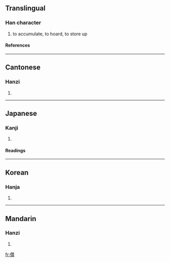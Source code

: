 ==Translingual==
===Han character===
{{Han char|rn=9|rad=人|as=19|sn=21|four=2428<sub>6</sub>|canj=人竹山金 (OHUC)}}
# to accumulate, to hoard, to store up
====References====
{{Han ref|kx=0121.400|dkj=01315|dj=0257.040|hdz=10239.040|uh=5139|ud=20793|bh=F5C1|bd=62913}}
----
==Cantonese==
===Hanzi===
{{yue-hanzi|jyut=|y=jyun2}}
# {{defn|Cantonese}}
----
==Japanese==
===Kanji===
{{ja-kanji|grade=|rs=人19}}
# {{defn|Japanese}}
====Readings====
{{ja-readings|on=[[さん]] (san)|kun=[[あつめる]] (atsumeru), [[あつまる]] (atsumaru)}}
----
==Korean==
===Hanja===
{{ko-hanja|hangeul=찬|rv=chan|mr=ch'an}}
# {{defn|Korean}}
----
==Mandarin==
===Hanzi===
{{cmn-hanzi|pin=[[zǎn]] (zan3)|wg=tsan<sup>3</sup>}}
# {{defn|Mandarin}}

[[fr:儹]]